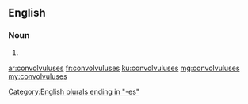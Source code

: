 ==English==

===Noun===
{{head|en}}

# {{plural of|convolvulus}}

[[Category:English plurals ending in "-es"]]

[[ar:convolvuluses]]
[[fr:convolvuluses]]
[[ku:convolvuluses]]
[[mg:convolvuluses]]
[[my:convolvuluses]]